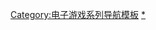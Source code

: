 {{Navbox
| name  = 神鬼寓言系列
| title = [[神鬼寓言系列]]
| state = {{{state|autocollapse}}}
| listclass = hlist

| group1 =  主要遊戲
| list1 = 
* [[神鬼寓言]]
* [[神鬼寓言II]]
* [[神鬼寓言III]]
* [[神鬼寓言系列#重啟（2020–至今）|神鬼寓言重啟版]]（即將發行）

| group2 = 衍生作品
| list2 = 
* [[神鬼寓言II：酒館遊戲]]
* [[神鬼寓言：英雄]]
* [[神鬼寓言：魔幻旅程]]
* [[神鬼寓言：財富]]
* [[神鬼寓言：傳奇]]（已取消）

| group3 = 其他
| list3 = 
* [[Music of the Fable series|音樂]]
* [[神鬼寓言：獵殺包佛林]]
* [[Lionhead Studios]]
* [[游乐场游戏工作室]]

}}<noinclude>
{{collapsible option}}
[[Category:电子游戏系列导航模板]]
[[Category:神鬼寓言系列|*]]
</noinclude>